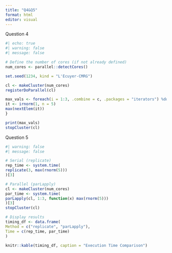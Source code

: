---
title: "Q4&Q5"
format: html
editor: visual
---

Question 4

```{r}
#| echo: true
#| warning: false
#| message: false

# Define the number of cores (if not already defined)
num_cores <- parallel::detectCores()

set.seed(1234, kind = "L'Ecuyer-CMRG")

cl <- makeCluster(num_cores)
registerDoParallel(cl)

max_vals <- foreach(i = 1:3, .combine = c, .packages = "iterators") %dopar% {
it <- irnorm(1, n = 5)
max(nextElem(it))
}

print(max_vals)
stopCluster(cl)
```

Question 5

```{r}

#| warning: false
#| message: false

# Serial (replicate)
rep_time <- system.time(
replicate(3, max(rnorm(5)))
)[3]

# Parallel (parLapply)
cl <- makeCluster(num_cores)
par_time <- system.time(
parLapply(cl, 1:3, function(x) max(rnorm(5)))
)[3]
stopCluster(cl)

# Display results
timing_df <- data.frame(
Method = c("replicate", "parLapply"),
Time = c(rep_time, par_time)
)

knitr::kable(timing_df, caption = "Execution Time Comparison")

```
